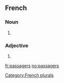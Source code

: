 ==French==

===Noun===
{{fr-noun-form}}

# {{masculine plural of|passager}}

===Adjective===
{{fr-adj-form}}

# {{masculine plural of|passager}}
[[Category:French plurals]]

[[fr:passagers]]
[[no:passagers]]